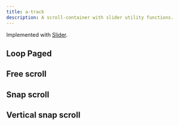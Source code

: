 ```yaml
---
title: a-track
description: A scroll-container with slider utility functions.
---
```



Implemented with [Slider](/sv-frontend-library/mono/components/slider).

<TSDocs source="/elements/packages/track/src/Track.ts" />

<div class="not-content box">
  <h2>Loop Paged</h2>
  <a-track loop snap overflowscroll>
    <div class="flex-none w-full">
      <canvas width={720} height={480} class="w-full bg-slate-500 m-1" />
    </div>
    <div class="flex-none w-full">
      <canvas width={720} height={480} class="w-full bg-slate-400 m-1" />
    </div>
    <div class="flex-none w-full">
      <canvas width={720} height={480} class="w-full bg-slate-300 m-1" />
    </div>
    <div class="flex-none w-full">
      <canvas width={720} height={480} class="w-full bg-slate-200 m-1" />
    </div>
    <div class="flex-none w-full">
      <canvas width={720} height={480} class="w-full bg-slate-100 m-1" />
    </div>
    <div class="flex-none w-full">
      <canvas width={720} height={480} class="w-full bg-slate-600 m-1" />
    </div>
  </a-track>
</div>

<div class="not-content box">
  <h2>Free scroll</h2>
  <a-track overflowscroll>
    <div>
      <canvas class="bg-slate-500 m-1" />
    </div>
    <div>
      <canvas class="bg-slate-500 m-1" />
    </div>
    <div>
      <canvas class="bg-slate-500 m-1" />
    </div>
    <div>
      <canvas class="bg-slate-500 m-1" />
    </div>
    <div>
      <canvas class="bg-slate-500 m-1" />
    </div>
    <div>
      <canvas class="bg-slate-500 m-1" />
    </div>
  </a-track>
</div>

<div class="not-content box">
  <h2>Snap scroll</h2>
  <a-track value="1" snap class="images max-w-[100vw]">
    <div class="flex-none pr-4">
      <canvas width={260} height={280} class="bg-slate-500" />
    </div>
    <div class="flex-none pr-4">
      <canvas width={260} height={280} class="bg-slate-500" />
    </div>
    <div class="flex-none pr-4">
      <canvas width={260} height={280} class="bg-slate-500" />
    </div>
    <div class="flex-none pr-4">
      <canvas width={260} height={280} class="bg-slate-500" />
    </div>
    <div class="flex-none pr-4">
      <canvas width={260} height={280} class="bg-slate-500" />
    </div>
    <div class="flex-none pr-4">
      <canvas width={260} height={280} class="bg-slate-500" />
    </div>
    <div class="flex-none pr-4">
      <canvas width={260} height={280} class="bg-slate-500" />
    </div>
    <div class="flex-none pr-4">
      <canvas width={260} height={280} class="bg-slate-500" />
    </div>
    <div class="flex-none pr-4">
      <canvas width={260} height={280} class="bg-slate-500" />
    </div>
    <div class="flex-none pr-4">
      <canvas width={260} height={280} class="bg-slate-500" />
    </div>
    <div class="flex-none pr-4">
      <canvas width={260} height={280} class="bg-slate-500" />
    </div>
    <div class="flex-none pr-4">
      <canvas width={260} height={280} class="bg-slate-500" />
    </div>
    <div class="flex-none pr-4">
      <canvas width={260} height={280} class="bg-slate-500" />
    </div>
    <div class="flex-none pr-4">
      <canvas width={260} height={280} class="bg-slate-500" />
    </div>
  </a-track>
</div>

<div class="not-content box">
  <h2>Vertical snap scroll</h2>
  <a-track snap
                class="flex h-[250px] flex-col overflow-hidden"
                value="1"
                vertical>
    <div class="flex-none py-2 font-bold opacity-40 [&[active]]:opacity-100">
      <canvas width={200} height={64} class="bg-slate-500 m-1" />
    </div>
    <div class="flex-none py-2 font-bold opacity-40 [&[active]]:opacity-100">
      <canvas width={200} height={64} class="bg-slate-500 m-1" />
    </div>
    <div class="flex-none py-2 font-bold opacity-40 [&[active]]:opacity-100">
      <canvas width={200} height={64} class="bg-slate-500 m-1" />
    </div>
    <div class="flex-none py-2 font-bold opacity-40 [&[active]]:opacity-100">
      <canvas width={200} height={64} class="bg-slate-500 m-1" />
    </div>
    <div class="flex-none py-2 font-bold opacity-40 [&[active]]:opacity-100">
      <canvas width={200} height={64} class="bg-slate-500 m-1" />
    </div>
    <div class="flex-none py-2 font-bold opacity-40 [&[active]]:opacity-100">
      <canvas width={200} height={64} class="bg-slate-500 m-1" />
    </div>
    <div class="flex-none py-2 font-bold opacity-40 [&[active]]:opacity-100">
      <canvas width={200} height={64} class="bg-slate-500 m-1" />
    </div>
    <div class="flex-none py-2 font-bold opacity-40 [&[active]]:opacity-100">
      <canvas width={200} height={64} class="bg-slate-500 m-1" />
    </div>
    <div class="flex-none py-2 font-bold opacity-40 [&[active]]:opacity-100">
      <canvas width={200} height={64} class="bg-slate-500 m-1" />
    </div>
  </a-track>
</div>
